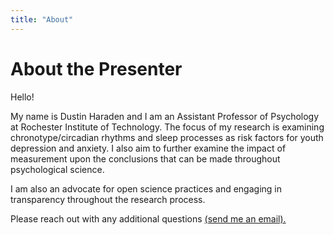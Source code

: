 ```yaml
---
title: "About"
---
```


# About the Presenter

Hello!

My name is Dustin Haraden and I am an Assistant Professor of Psychology at Rochester Institute of Technology. The focus of my research is examining chronotype/circadian rhythms and sleep processes as risk factors for youth depression and anxiety. I also aim to further examine the impact of measurement upon the conclusions that can be made throughout psychological science.

I am also an advocate for open science practices and engaging in transparency throughout the research process.

Please reach out with any additional questions [(send me an email).](mailto:%20dxhgsh@rit.edu)

